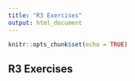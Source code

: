 ```yaml
---
title: "R3 Exercises"
output: html_document
---
```


```r
knitr::opts_chunk$set(echo = TRUE)
```

## R3 Exercises 

